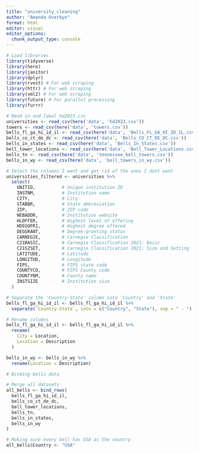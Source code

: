 ```yaml
---
title: "university_cleaning"
author: "Amanda Overbye"
format: html
editor: visual
editor_options: 
  chunk_output_type: console
---
```

```r
# Load libraries
library(tidyverse)
library(here)
library(janitor)
library(dplyr)
library(rvest) # For web scraping
library(httr) # For web scraping
library(xml2) # For web scraping
library(future) # For parallel processing
library(furrr)
```


```r
# Read in and label hd2023.csv
universities <- read_csv(here('data', 'hd2023.csv'))
towers <- read_csv(here('data', 'towers.csv'))
bells_fl_ga_hi_id_il <- read_csv(here('data', 'Bells_FL_GA_HI_ID_IL.csv'))
bells_co_ct_de_dc <- read_csv(here('data', 'Bells_CO_CT_DE_DC.csv'))
bells_in_states <- read_csv(here('data', 'Bells_In_States.csv'))
bell_tower_locations <- read_csv(here('data', 'Bell_Tower_Locations.csv'))
bells_tn <- read_csv(here('data', 'tennessee_bell_towers.csv'))
bells_in_wy <- read_csv(here('data', 'bell_towers_in_wy.csv'))
```

```r
# Select the columns I want and get rid of the ones I dont want
universities_filtered <- universities %>% 
  select(
    UNITID,          # Unique institution ID
    INSTNM,          # Institution name
    CITY,            # City
    STABBR,          # State abbreviation
    ZIP,             # ZIP code
    WEBADDR,         # Institution website
    HLOFFER,         # Highest level of offering
    HDEGOFR1,        # Highest degree offered
    DEGGRANT,        # Degree-granting status
    CARNEGIE,        # Carnegie Classification
    C21BASIC,        # Carnegie Classification 2021: Basic
    C21SZSET,        # Carnegie Classification 2021: Size and Setting
    LATITUDE,        # Latitude
    LONGITUD,        # Longitude
    FIPS,            # FIPS state code
    COUNTYCD,        # FIPS County code
    COUNTYNM,        # County name
    INSTSIZE         # Institution size
  )
```


```r
# Separate the 'Country-State' column into 'Country' and 'State'
bells_fl_ga_hi_id_il <- bells_fl_ga_hi_id_il %>%
  separate(`Country-State`, into = c("Country", "State"), sep = " - ")
```

```r
# Rename columns
bells_fl_ga_hi_id_il <- bells_fl_ga_hi_id_il %>%
  rename(
    City = Location,
    Location = Description
  )

bells_in_wy <- bells_in_wy %>% 
  rename(Location = Description)
```


```r
# Binding bells data

# Merge all datasets
all_bells <- bind_rows(
  bells_fl_ga_hi_id_il,
  bells_co_ct_de_dc,
  bell_tower_locations,
  bells_tn,
  bells_in_states,
  bells_in_wy
)
```

```r
# Making sure every bell has USA as the country
all_bells$Country <- "USA"
```


